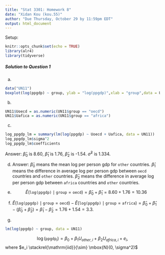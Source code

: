 ```yaml
---
title: "Stat 3301: Homework 8"
date: "Xidan Kou (kou.55)"
author: "Due Thursday, October 29 by 11:59pm EDT"
output: html_document
---
```



Setup:
```r
knitr::opts_chunk$set(echo = TRUE)
library(alr4)
library(tidyverse)
```
##### Solution to Question 1

(a)

```r
data("UN11")
boxplot(log(ppgdp) ~ group, ylab = "log(ppgdp)",xlab = "group",data = UN11)
```

(b) 
```r
UN11$Uoecd = as.numeric(UN11$group == "oecd")
UN11$Uafica = as.numeric(UN11$group == "africa")
```

(c) 
```r
log_ppgdp_lm = summary(lm(log(ppgdp) ~ Uoecd + Uafica, data = UN11))
log_ppgdp_lm$sigma^2
log_ppgdp_lm$coefficients
```

Answer: $\hat{\beta}_0$ is 8.60,  $\hat{\beta}_1$ is 1.76, $\hat{\beta}_2$ is -1.54.
 $\hat{\sigma}^2$ is 1.334.

(d) 
Answer: $\hat{\beta}_0$ means the mean log per person gdp for `other` countries.
        $\hat{\beta}_1$ means the difference in average log per person gdp between          `oecd` countries and `other` countries.
        $\hat{\beta}_2$ means the difference in average log per person gdp between          `africa` countries and `other` countries.

(e)  
$$\hat{E}(\mathtt{log(ppgdp)} \mid 
\mathtt{group} = \mathtt{oecd}) = \hat{\beta}_0 + \hat{\beta}_1 = 8.60 + 1.76 = 10.36$$ 

(f) 
$\hat{E}(\mathtt{log(ppgdp)} \mid \mathtt{group} = \mathtt{oecd}) -\hat{E}(\mathtt{log(ppgdp)} \mid \mathtt{group} = \mathtt{africa}) = \hat{\beta}_0+\hat{\beta}_1 - (\hat{\beta}_0 + \hat{\beta}_2) = \hat{\beta}_1-\hat{\beta}_2 = 1.76+1.54 = 3.3$.


(g) 
```r
lm(log(ppgdp) ~ group, data = UN11)
```

$$
  \log(\mathtt{ppgdp}_i) = \beta_0 + \beta_1 U_{other, i} + \beta_2 U_{africa, i} + e_i,
$$
where $e_i \stackrel{\mathrm{iid}}{\sim} \mbox{N}(0, \sigma^2)$ 


